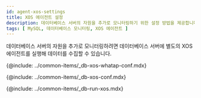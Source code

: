 ```yaml
---
id: agent-xos-settings
title: XOS 에이전트 설정
description: 데이터베이스 서버의 자원을 추가로 모니터링하기 위한 설정 방법을 제공합니다.
tags: [ MySQL, 데이터베이스 모니터링, XOS 에이전트 ]
---
```


데이터베이스 서버의 자원을 추가로 모니터링하려면 데이터베이스 서버에 별도의 XOS 에이전트를 실행해 데이터를 수집할 수 있습니다.

{@include: ../common-items/_db-xos-whatap-conf.mdx}

{@include: ../common-items/_db-xos-conf.mdx}

{@include: ../common-items/_db-run-xos.mdx}  